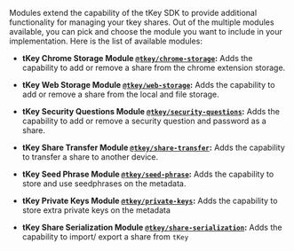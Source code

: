 Modules extend the capability of the tKey SDK to provide additional functionality for managing your tkey shares. Out of the multiple modules
available, you can pick and choose the module you want to include in your implementation. Here is the list of available modules:

- **tKey Chrome Storage Module [`@tkey/chrome-storage`](/sdk/self-host/modules/chrome-storage):** Adds the capability to add or remove a share from
  the chrome extension storage.

- **tKey Web Storage Module [`@tkey/web-storage`](/sdk/self-host/modules/web-storage):** Adds the capability to add or remove a share from the local
  and file storage.

- **tKey Security Questions Module [`@tkey/security-questions`](/sdk/self-host/modules/security-questions):** Adds the capability to add or remove a
  security question and password as a share.

- **tKey Share Transfer Module [`@tkey/share-transfer`](/sdk/self-host/modules/share-transfer):** Adds the capability to transfer a share to another
  device.

- **tKey Seed Phrase Module [`@tkey/seed-phrase`](/sdk/self-host/modules/seed-phrase):** Adds the capability to store and use seedphrases on the
  metadata.

- **tKey Private Keys Module [`@tkey/private-keys`](/sdk/self-host/modules/private-keys):** Adds the capability to store extra private keys on the
  metadata

- **tKey Share Serialization Module [`@tkey/share-serialization`](/sdk/self-host/modules/share-serialization):** Adds the capability to import/ export
  a share from `tKey`
